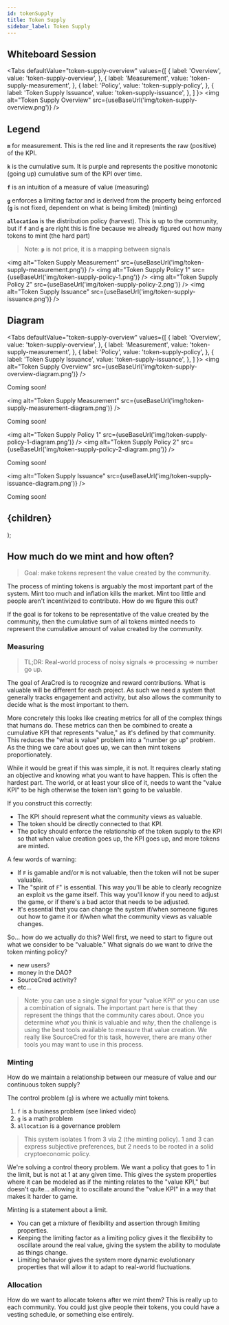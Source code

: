 ```yaml
---
id: tokenSupply
title: Token Supply
sidebar_label: Token Supply
---
```



## Whiteboard Session

<Tabs
  defaultValue="token-supply-overview"
  values={[
    { label: 'Overview', value: 'token-supply-overview', },
    { label: 'Measurement', value: 'token-supply-measurement', },
    { label: 'Policy', value: 'token-supply-policy', },
    { label: 'Token Supply Issuance', value: 'token-supply-issuance', },
  ]
}>
    <TabItem value="token-supply-overview">
        <img alt="Token Supply Overview" src={useBaseUrl('img/token-supply-overview.png')} />
        <h2>Legend</h2>
        <p><strong>`m`</strong> for measurement. This is the red line and it represents the raw (positive) of the KPI.</p>
        <p><strong>`k`</strong> is the cumulative sum. It is purple and represents the positive monotonic (going up) cumulative sum of the KPI over time.</p>
        <p><strong>`f`</strong> is an intuition of a measure of value (measuring)</p>
        <p><strong>`g`</strong> enforces a limiting factor and is derived from the property being enforced (<strong>`g`</strong> is not fixed, dependent on what is being limited) (minting)</p>
        <p><strong>`allocation`</strong> is the distribution policy (harvest). This is up to the community, but if <strong>`f`</strong> and <strong>`g`</strong> are right this is fine because we already figured out how many tokens to mint (the hard part)</p>
        <blockquote>Note: <strong>`p`</strong> is not price, it is a mapping between signals</blockquote>
    </TabItem>
    <TabItem value="token-supply-measurement">
        <img alt="Token Supply Measurement" src={useBaseUrl('img/token-supply-measurement.png')} />
    </TabItem>
    <TabItem value="token-supply-policy">
        <img alt="Token Supply Policy 1" src={useBaseUrl('img/token-supply-policy-1.png')} />
        <img alt="Token Supply Policy 2" src={useBaseUrl('img/token-supply-policy-2.png')} />
    </TabItem>
    <TabItem value="token-supply-issuance">
        <img alt="Token Supply Issuance" src={useBaseUrl('img/token-supply-issuance.png')} />
    </TabItem>
</Tabs>

## Diagram

<Tabs
  defaultValue="token-supply-overview"
  values={[
    { label: 'Overview', value: 'token-supply-overview', },
    { label: 'Measurement', value: 'token-supply-measurement', },
    { label: 'Policy', value: 'token-supply-policy', },
    { label: 'Token Supply Issuance', value: 'token-supply-issuance', },
  ]
}>
    <TabItem value="token-supply-overview">
        <img alt="Token Supply Overview" src={useBaseUrl('img/token-supply-overview-diagram.png')} />
        <p>Coming soon!</p>
    </TabItem>
    <TabItem value="token-supply-measurement">
        <img alt="Token Supply Measurement" src={useBaseUrl('img/token-supply-measurement-diagram.png')} />
        <p>Coming soon!</p>
    </TabItem>
    <TabItem value="token-supply-policy">
        <img alt="Token Supply Policy 1" src={useBaseUrl('img/token-supply-policy-1-diagram.png')} />
        <img alt="Token Supply Policy 2" src={useBaseUrl('img/token-supply-policy-2-diagram.png')} />
        <p>Coming soon!</p>
    </TabItem>
    <TabItem value="token-supply-issuance">
        <img alt="Token Supply Issuance" src={useBaseUrl('img/token-supply-issuance-diagram.png')} />
        <p>Coming soon!</p>
    </TabItem>
</Tabs>

  <h2>
    <span
        style={{
        backgroundColor: color,
        borderRadius: '2px',
        color: '#fff',
        padding: '0.2rem',
        }}>
        {children}
    </span>
  </h2>
);

## How much do we mint and how often?

> Goal: make tokens represent the value created by the community. 

The process of minting tokens is arguably the most important part of the system. Mint too much and inflation kills the market. Mint too little and people aren't incentivized to contribute. How do we figure this out?

If the goal is for tokens to be representative of the value created by the community, then the cumulative sum of all tokens minted needs to represent the cumulative amount of value created by the community.

### <Highlight color="purple">Measuring</Highlight>

> TL;DR: Real-world process of noisy signals ⇒ processing ⇒ number go up.

The goal of AraCred is to recognize and reward contributions. What is valuable will be different for each project. As such we need a system that generally tracks engagement and activity, but also allows the community to decide what is the most important to them.  

More concretely this looks like creating metrics for all of the complex things that humans do. These metrics can then be combined to create a cumulative KPI that represents "value," as it's defined by that community. This reduces the "what is value" problem into a "number go up" problem. As the thing we care about goes up, we can then mint tokens proportionately.

While it would be great if this was simple, it is not. It requires clearly stating an objective and knowing what you want to have happen. This is often the hardest part. The world, or at least your slice of it, needs to want the "value KPI" to be high otherwise the token isn't going to be valuable. 

If you construct this correctly:
- The KPI should represent what the community views as valuable.
- The token should be directly connected to that KPI.
- The policy should enforce the relationship of the token supply to the KPI so that when value creation goes up, the KPI goes up, and more tokens are minted.

A few words of warning:
- If `F` is gamable and/or `M` is not valuable, then the token will not be super valuable.
- The "spirit of `F`" is essential. This way you'll be able to clearly recognize an exploit vs the game itself. This way you'll know if you need to adjust the game, or if there's a bad actor that needs to be adjusted.
- It's essential that you can change the system if/when someone figures out how to game it or if/when what the community views as valuable changes. 

So... how do we actually do this? Well first, we need to start to figure out what we consider to be "valuable." What signals do we want to drive the token minting policy?
- new users?
- money in the DAO?
- SourceCred activity?
- etc...

> Note: you can use a single signal for your "value KPI" or you can use a combination of signals. The important part here is that they represent the things that the community cares about. Once you determine _what_ you think is valuable and _why_, then the challenge is using the best tools available to measure that value creation. We really like SourceCred for this task, however, there are many other tools you may want to use in this process. 

### <Highlight color="red">Minting</Highlight>

How do we maintain a relationship between our measure of value and our continuous token supply? 

The control problem (`g`) is where we actually mint tokens. 

  1. `f` is a business problem (see linked video)
  2. `g` is a math problem
  3. `allocation` is a governance problem

> This system isolates 1 from 3 via 2 (the minting policy). 1 and 3 can express subjective preferences, but 2 needs to be rooted in a solid cryptoeconomic policy. 

We're solving a control theory problem. We want a policy that goes to 1 in the limit, but is not at 1 at any given time. This gives the system properties where it can be modeled as if the minting relates to the "value KPI," but doesn't quite... allowing it to oscillate around the "value KPI" in a way that makes it harder to game.

Minting is a statement about a limit.
- You can get a mixture of flexibility and assertion through limiting properties. 
- Keeping the limiting factor as a limiting policy gives it the flexibility to oscillate around the real value, giving the system the ability to modulate as things change.
- Limiting behavior gives the system more dynamic evolutionary properties that will allow it to adapt to real-world fluctuations. 

### <Highlight color="purple">Allocation</Highlight>

How do we want to allocate tokens after we mint them? This is really up to each community. You could just give people their tokens, you could have a vesting schedule, or something else entirely. 